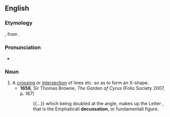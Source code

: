 {{also|décussation}}
==English==

===Etymology===
{{der|en|la|decussationem}}, from {{m|la|decussare}}.

===Pronunciation===
* {{IPA|en|/dɛkʌˈseɪʃən/}}

===Noun===
{{en-noun}}

# A [[crossing]] or [[intersection]] of lines etc. so as to form an X-shape.
#* '''1658''', Sir Thomas Browne, ''The Garden of Cyrus'' (Folio Society 2007, p. 167)
#*: {{...}} which being doubled at the angle, makes up the Letter {{lang|grc|χ}}, that is the Emphaticall '''decussation''', or fundamentall figure.